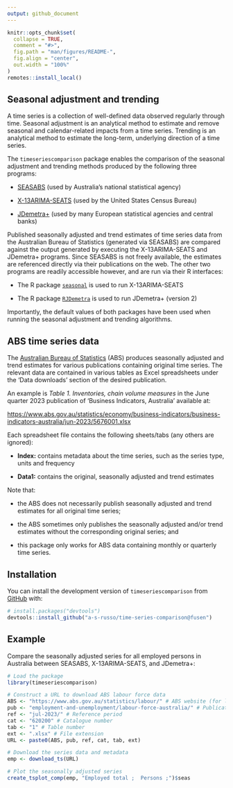 ```yaml
---
output: github_document
---
```


<!-- README.md is generated from README.Rmd. Please edit that file -->

```r
knitr::opts_chunk$set(
  collapse = TRUE,
  comment = "#>",
  fig.path = "man/figures/README-",
  fig.align = "center",
  out.width = "100%"
)
remotes::install_local()
```

## Seasonal adjustment and trending

A time series is a collection of well-defined data observed regularly through
time. Seasonal adjustment is an analytical method to estimate and remove
seasonal and calendar-related impacts from a time series. Trending is an
analytical method to estimate the long-term, underlying direction of a time
series.

The `timeseriescomparison` package enables the comparison of the seasonal
adjustment and trending methods produced by the following three programs:

* [SEASABS](https://www.abs.gov.au/websitedbs/d3310114.nsf/4a256353001af3ed4b2562bb00121564/c890aa8e65957397ca256ce10018c9d8!OpenDocument) (used by Australia's national statistical agency)

* [X-13ARIMA-SEATS](https://www.census.gov/data/software/x13as.html) (used by
the United States Census Bureau)

* [JDemetra+](https://jdemetradocumentation.github.io/JDemetra-documentation/)
(used by many European statistical agencies and central banks)

Published seasonally adjusted and trend estimates of time series data from the
Australian Bureau of Statistics (generated via SEASABS) are compared against the
output generated by executing the X-13ARIMA-SEATS and JDemetra+ programs. Since
SEASABS is not freely available, the estimates are referenced directly via their
publications on the web. The other two programs are readily accessible however,
and are run via their R interfaces:

* The R package [`seasonal`](http://www.seasonal.website/seasonal.html) is used
to run X-13ARIMA-SEATS

* The R package [`RJDemetra`](https://github.com/jdemetra/rjdemetra) is used to
run JDemetra+ (version 2)

Importantly, the default values of both packages have been used when running the
seasonal adjustment and trending algorithms.

## ABS time series data

The [Australian Bureau of Statistics](https://www.abs.gov.au/) (ABS) produces
seasonally adjusted and trend estimates for various publications containing
original time series. The relevant data are contained in various tables as Excel
spreadsheets under the 'Data downloads' section of the desired publication.

An example is *Table 1. Inventories, chain volume measures* in the June quarter
2023 publication of 'Business Indicators, Australia' available at:

[https://www.abs.gov.au/statistics/economy/business-indicators/business-indicators-australia/jun-2023/5676001.xlsx](https://www.abs.gov.au/statistics/economy/business-indicators/business-indicators-australia/jun-2023/5676001.xlsx)

Each spreadsheet file contains the following sheets/tabs (any others are
ignored):

* **Index:** contains metadata about the time
series, such as the series type, units and frequency

* **Data1:** contains the original, seasonally adjusted and trend
estimates

Note that:

* the ABS does not necessarily publish seasonally adjusted and trend estimates
for all original time series;

* the ABS sometimes only publishes the seasonally adjusted and/or trend
estimates without the corresponding original series; and

* this package only works for ABS data containing monthly or quarterly
time series.

## Installation

You can install the development version of `timeseriescomparison` from [GitHub](https://github.com/) with:

```r
# install.packages("devtools")
devtools::install_github("a-s-russo/time-series-comparison@fusen")
```

## Example

Compare the seasonally adjusted series for all employed persons in Australia
between SEASABS, X-13ARIMA-SEATS, and JDemetra+:

```r
# Load the package
library(timeseriescomparison)

# Construct a URL to download ABS labour force data
ABS <- "https://www.abs.gov.au/statistics/labour/" # ABS website (for labour statistics)
pub <- "employment-and-unemployment/labour-force-australia/" # Publication
ref <- "jul-2023/" # Reference period
cat <- "620200" # Catalogue number
tab <- "1" # Table number
ext <- ".xlsx" # File extension
URL <- paste0(ABS, pub, ref, cat, tab, ext)

# Download the series data and metadata
emp <- download_ts(URL)

# Plot the seasonally adjusted series
create_tsplot_comp(emp, "Employed total ;  Persons ;")$seas
```